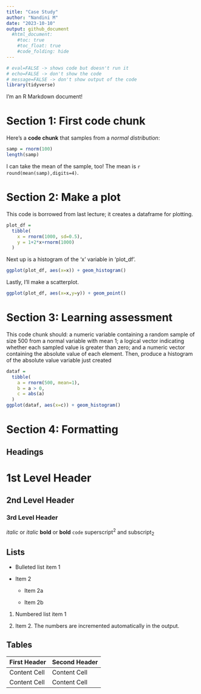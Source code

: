 ```yaml
---
title: "Case Study"
author: "Nandini M"
date: "2023-10-10"
output: github_document
  #html_document:
    #toc: true
    #toc_float: true
    #code_folding: hide
---
```


```r
# eval=FALSE -> shows code but doesn't run it
# echo=FALSE -> don't show the code
# message=FALSE -> don't show output of the code
library(tidyverse)
```


I'm an R Markdown document! 

# Section 1: First code chunk

Here's a **code chunk** that samples from 
a _normal distribution_:

```r
samp = rnorm(100)
length(samp)
```

I can take the mean of the sample, too!
The mean is `r round(mean(samp),digits=4)`.

# Section 2: Make a plot

This code is borrowed from last lecture; it creates a dataframe for plotting.

```r
plot_df = 
  tibble(
    x = rnorm(1000, sd=0.5),
    y = 1+2*x+rnorm(1000)
  )
```

Next up is a histogram of the 'x' variable in 'plot_df'.

```r
ggplot(plot_df, aes(x=x)) + geom_histogram()
```

Lastly, I'll make a scatterplot.

```r
ggplot(plot_df, aes(x=x,y=y)) + geom_point()
```


# Section 3: Learning assessment

This code chunk should: a numeric variable containing a random sample of size 500 from a normal variable with mean 1; a logical vector indicating whether each sampled value is greater than zero; and a numeric vector containing the absolute value of each element. Then, produce a histogram of the absolute value variable just created

```r
dataf = 
  tibble(
    a = rnorm(500, mean=1),
    b = a > 0,
    c = abs(a)
  )
ggplot(dataf, aes(x=c)) + geom_histogram()
```

# Section 4: Formatting

Headings
------------------------------------------------------------

# 1st Level Header

## 2nd Level Header

### 3rd Level Header

*italic*  or  _italic_
**bold**  or  __bold__
`code`
superscript^2^ and subscript~2~

Lists
------------------------------------------------------------

*   Bulleted list item 1

*   Item 2

    * Item 2a

    * Item 2b

1.  Numbered list item 1

1.  Item 2. The numbers are incremented automatically in the output.


Tables 
------------------------------------------------------------

First Header  | Second Header
------------- | -------------
Content Cell  | Content Cell
Content Cell  | Content Cell
